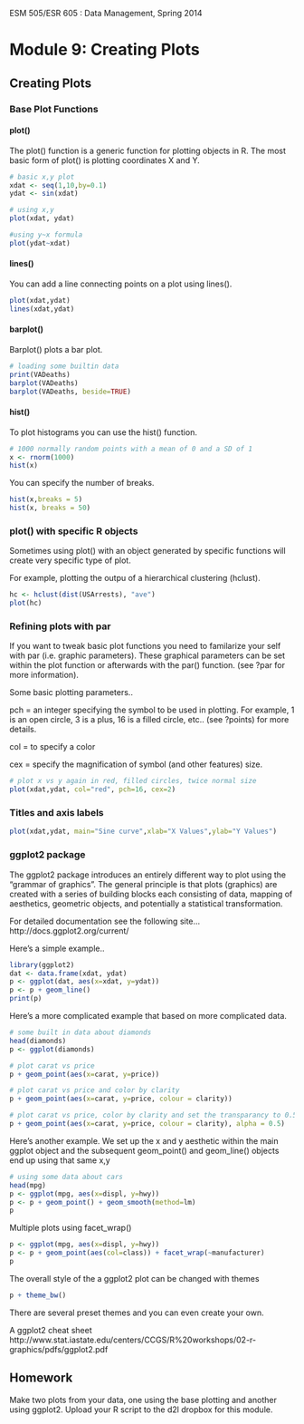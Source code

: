 ESM 505/ESR 605 : Data Management, Spring 2014

Module 9: Creating Plots
====================



## Creating Plots

### Base Plot Functions

#### plot()
The plot() function is a generic function for plotting objects in R. The most basic form of plot() is plotting coordinates X and Y.  

```r
# basic x,y plot
xdat <- seq(1,10,by=0.1)
ydat <- sin(xdat)

# using x,y 
plot(xdat, ydat)

#using y~x formula
plot(ydat~xdat)  
```


#### lines()
You can add a line connecting points on a plot using lines().  
```r
plot(xdat,ydat)
lines(xdat,ydat)
```

#### barplot()
Barplot() plots a bar plot.

```r
# loading some builtin data
print(VADeaths)
barplot(VADeaths)
barplot(VADeaths, beside=TRUE)
```

#### hist()
To plot histograms you can use the hist() function.

```r
# 1000 normally random points with a mean of 0 and a SD of 1
x <- rnorm(1000)
hist(x)
```

You can specify the number of breaks.
```r
hist(x,breaks = 5)
hist(x, breaks = 50)
```

### plot() with specific R objects
Sometimes using plot() with an object generated by specific functions will create very specific type of plot.

For example, plotting the outpu of a hierarchical clustering (hclust).

```r
hc <- hclust(dist(USArrests), "ave")
plot(hc)
```

### Refining plots with par
If you want to tweak basic plot functions you need to familarize your self with par (i.e. graphic parameters).  These graphical parameters can be set within the plot function or afterwards with the par() function.  (see ?par for more information).  

Some basic plotting parameters..

pch = an integer specifying the symbol to be used in plotting.  For example, 1 is an open circle, 3 is a plus, 16 is a filled circle, etc.. (see ?points) for more details.  

col = to specify a color

cex = specify the magnification of symbol (and other features) size.

```r
# plot x vs y again in red, filled circles, twice normal size
plot(xdat,ydat, col="red", pch=16, cex=2)
```

### Titles and axis labels

```r
plot(xdat,ydat, main="Sine curve",xlab="X Values",ylab="Y Values")
```



### ggplot2 package
The ggplot2 package introduces an entirely different way to plot using the "grammar of graphics".  The general principle is that plots (graphics) are created with a series of building blocks each consisting of data, mapping of aesthetics, geometric objects, and potentially a statistical transformation.   

For detailed documentation see the following site...
http://docs.ggplot2.org/current/

Here's a simple example..
```r
library(ggplot2)
dat <- data.frame(xdat, ydat)
p <- ggplot(dat, aes(x=xdat, y=ydat))
p <- p + geom_line()
print(p)

```

Here's a more complicated example that based on more complicated data.

```r
# some built in data about diamonds
head(diamonds)
p <- ggplot(diamonds)

# plot carat vs price
p + geom_point(aes(x=carat, y=price))

# plot carat vs price and color by clarity
p + geom_point(aes(x=carat, y=price, colour = clarity))

# plot carat vs price, color by clarity and set the transparancy to 0.5
p + geom_point(aes(x=carat, y=price, colour = clarity), alpha = 0.5)
```

Here's another example.  We set up the x and y aesthetic within the main ggplot object and the subsequent geom_point() and geom_line() objects end up using that same x,y

```r
# using some data about cars
head(mpg)
p <- ggplot(mpg, aes(x=displ, y=hwy))
p <- p + geom_point() + geom_smooth(method=lm)
p
```

Multiple plots using facet_wrap()

```r
p <- ggplot(mpg, aes(x=displ, y=hwy)) 
p <- p + geom_point(aes(col=class)) + facet_wrap(~manufacturer)
p
```

The overall style of the a ggplot2 plot can be changed with themes

```r
p + theme_bw()
```

There are several preset themes and you can even create your own.



A ggplot2 cheat sheet
http://www.stat.iastate.edu/centers/CCGS/R%20workshops/02-r-graphics/pdfs/ggplot2.pdf



## Homework

Make two plots from your data, one using the base plotting and another using ggplot2.  Upload your R script to the d2l dropbox for this module.



